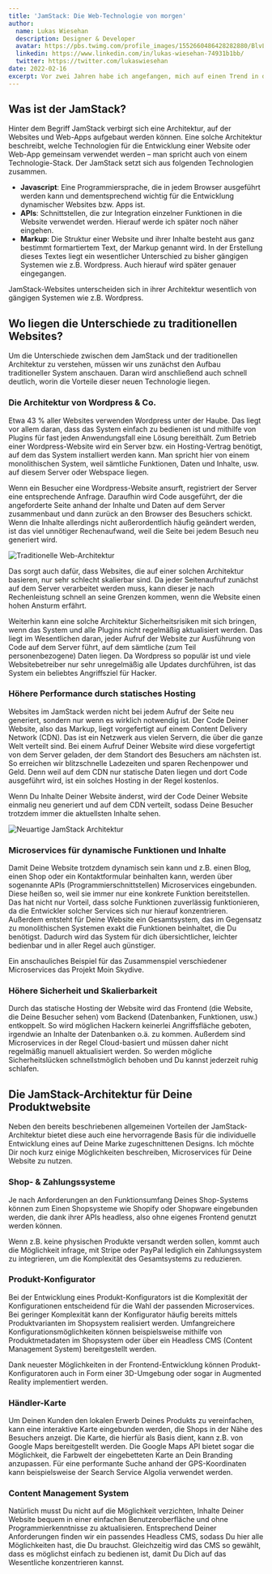 ```yaml
---
title: 'JamStack: Die Web-Technologie von morgen'
author:
  name: Lukas Wiesehan
  description: Designer & Developer
  avatar: https://pbs.twimg.com/profile_images/1552660486428282880/BlvLtgJe_400x400.jpg
  linkedin: https://www.linkedin.com/in/lukas-wiesehan-74931b1bb/
  twitter: https://twitter.com/lukaswiesehan
date: 2022-02-16
excerpt: Vor zwei Jahren habe ich angefangen, mich auf einen Trend in der Webentwicklung zu stürzen, der verspricht, Websites und Web-Apps schneller, sicherer, günstiger und besser skalierbar zu machen. Was dieser sogenannte JamStack ist, wie er entstanden ist, und warum er genau das Richtige für Deine Produktwebsite ist, schauen wir uns nachfolgend an.
---
```


## Was ist der JamStack?

Hinter dem Begriff JamStack verbirgt sich eine Architektur, auf der Websites und Web-Apps aufgebaut werden können. Eine solche Architektur beschreibt, welche Technologien für die Entwicklung einer Website oder Web-App gemeinsam verwendet werden – man spricht auch von einem Technologie-Stack. Der JamStack setzt sich aus folgenden Technologien zusammen.

- **Javascript**: Eine Programmiersprache, die in jedem Browser ausgeführt werden kann und dementsprechend wichtig für die Entwicklung dynamischer Websites bzw. Apps ist.
- **APIs**: Schnittstellen, die zur Integration einzelner Funktionen in die Website verwendet werden. Hierauf werde ich später noch näher eingehen.
- **Markup**: Die Struktur einer Website und ihrer Inhalte besteht aus ganz bestimmt formartiertem Text, der Markup genannt wird. In der Erstellung dieses Textes liegt ein wesentlicher Unterschied zu bisher gängigen Systemen wie z.B. Wordpress. Auch hierauf wird später genauer eingegangen.

JamStack-Websites unterscheiden sich in ihrer Architektur wesentlich von gängigen Systemen wie z.B. Wordpress.

## Wo liegen die Unterschiede zu traditionellen Websites?

Um die Unterschiede zwischen dem JamStack und der traditionellen Architektur zu verstehen, müssen wir uns zunächst den Aufbau traditioneller System anschauen. Daran wird anschließend auch schnell deutlich, worin die Vorteile dieser neuen Technologie liegen.

### Die Architektur von Wordpress & Co.

Etwa 43 % aller Websites verwenden Wordpress unter der Haube. Das liegt vor allem daran, dass das System einfach zu bedienen ist und mithilfe von Plugins für fast jeden Anwendungsfall eine Lösung bereithält. Zum Betrieb einer Wordpress-Website wird ein Server bzw. ein Hosting-Vertrag benötigt, auf dem das System installiert werden kann. Man spricht hier von einem monolithischen System, weil sämtliche Funktionen, Daten und Inhalte, usw. auf diesem Server oder Webspace liegen.

Wenn ein Besucher eine Wordpress-Website ansurft, registriert der Server eine entsprechende Anfrage. Daraufhin wird Code ausgeführt, der die angeforderte Seite anhand der Inhalte und Daten auf dem Server zusammenbaut und dann zurück an den Browser des Besuchers schickt. Wenn die Inhalte allerdings nicht außerordentlich häufig geändert werden, ist das viel unnötiger Rechenaufwand, weil die Seite bei jedem Besuch neu generiert wird.

![Traditionelle Web-Architektur](/images/blog/what-is-jamstack/scheme-legacy-web-architecture.jpg)

Das sorgt auch dafür, dass Websites, die auf einer solchen Architektur basieren, nur sehr schlecht skalierbar sind. Da jeder Seitenaufruf zunächst auf dem Server verarbeitet werden muss, kann dieser je nach Rechenleistung schnell an seine Grenzen kommen, wenn die Website einen hohen Ansturm erfährt.

Weiterhin kann eine solche Architektur Sicherheitsrisiken mit sich bringen, wenn das System und alle Plugins nicht regelmäßig aktualisiert werden. Das liegt im Wesentlichen daran, jeder Aufruf der Website zur Ausführung von Code auf dem Server führt, auf dem sämtliche (zum Teil personenbezogene) Daten liegen. Da Wordpress so populär ist und viele Websitebetreiber nur sehr unregelmäßig alle Updates durchführen, ist das System ein beliebtes Angriffsziel für Hacker.

### Höhere Performance durch statisches Hosting

Websites im JamStack werden nicht bei jedem Aufruf der Seite neu generiert, sondern nur wenn es wirklich notwendig ist. Der Code Deiner Website, also das Markup, liegt vorgefertigt auf einem Content Delivery Network (CDN). Das ist ein Netzwerk aus vielen Servern, die über die ganze Welt verteilt sind. Bei einem Aufruf Deiner Website wird diese vorgefertigt von dem Server geladen, der dem Standort des Besuchers am nächsten ist. So erreichen wir blitzschnelle Ladezeiten und sparen Rechenpower und Geld. Denn weil auf dem CDN nur statische Daten liegen und dort Code ausgeführt wird, ist ein solches Hosting in der Regel kostenlos.

Wenn Du Inhalte Deiner Website änderst, wird der Code Deiner Website einmalig neu generiert und auf dem CDN verteilt, sodass Deine Besucher trotzdem immer die aktuellsten Inhalte sehen.

![Neuartige JamStack Architektur](/images/blog/what-is-jamstack/scheme-jamstack-architecture.jpg)

### Microservices für dynamische Funktionen und Inhalte

Damit Deine Website trotzdem dynamisch sein kann und z.B. einen Blog, einen Shop oder ein Kontaktformular beinhalten kann, werden über sogenannte APIs (Programmierschnittstellen) Microservices eingebunden. Diese heißen so, weil sie immer nur eine konkrete Funktion bereitstellen. Das hat nicht nur Vorteil, dass solche Funktionen zuverlässig funktionieren, da die Entwickler solcher Services sich nur hierauf konzentrieren. Außerdem entsteht für Deine Website ein Gesamtsystem, das im Gegensatz zu monolithischen Systemen exakt die Funktionen beinhaltet, die Du benötigst. Dadurch wird das System für dich übersichtlicher, leichter bedienbar und in aller Regel auch günstiger.

Ein anschauliches Beispiel für das Zusammenspiel verschiedener Microservices das Projekt Moin Skydive.

### Höhere Sicherheit und Skalierbarkeit

Durch das statische Hosting der Website wird das Frontend (die Website, die Deine Besucher sehen) vom Backend (Datenbanken, Funktionen, usw.) entkoppelt. So wird möglichen Hackern keinerlei Angriffsfläche geboten, irgendwie an Inhalte der Datenbanken o.ä. zu kommen. Außerdem sind Microservices in der Regel Cloud-basiert und müssen daher nicht regelmäßig manuell aktualisiert werden. So werden mögliche Sicherheitslücken schnellstmöglich behoben und Du kannst jederzeit ruhig schlafen.

## Die JamStack-Architektur für Deine Produktwebsite

Neben den bereits beschriebenen allgemeinen Vorteilen der JamStack-Architektur bietet diese auch eine hervorragende Basis für die individuelle Entwicklung eines auf Deine Marke zugeschnittenen Designs. Ich möchte Dir noch kurz einige Möglichkeiten beschreiben, Microservices für Deine Website zu nutzen.

### Shop- & Zahlungssysteme

Je nach Anforderungen an den Funktionsumfang Deines Shop-Systems können zum Einen Shopsysteme wie Shopify oder Shopware eingebunden werden, die dank ihrer APIs headless, also ohne eigenes Frontend genutzt werden können.

Wenn z.B. keine physischen Produkte versandt werden sollen, kommt auch die Möglichkeit infrage, mit Stripe oder PayPal lediglich ein Zahlungssystem zu integrieren, um die Komplexität des Gesamtsystems zu reduzieren.

### Produkt-Konfigurator

Bei der Entwicklung eines Produkt-Konfigurators ist die Komplexität der Konfigurationen entscheidend für die Wahl der passenden Microservices. Bei geringer Komplexität kann der Konfigurator häufig bereits mittels Produktvarianten im Shopsystem realisiert werden. Umfangreichere Konfigurationsmöglichkeiten können beispielsweise mithilfe von Produktmetadaten im Shopsystem oder über ein Headless CMS (Content Management System) bereitgestellt werden.

Dank neuester Möglichkeiten in der Frontend-Entwicklung können Produkt-Konfiguratoren auch in Form einer 3D-Umgebung oder sogar in Augmented Reality implementiert werden.

### Händler-Karte

Um Deinen Kunden den lokalen Erwerb Deines Produkts zu vereinfachen, kann eine interaktive Karte eingebunden werden, die Shops in der Nähe des Besuchers anzeigt. Die Karte, die hierfür als Basis dient, kann z.B. von Google Maps bereitgestellt werden. Die Google Maps API bietet sogar die Möglichkeit, die Farbwelt der eingebetteten Karte an Dein Branding anzupassen. Für eine performante Suche anhand der GPS-Koordinaten kann beispielsweise der Search Service Algolia verwendet werden.

### Content Management System

Natürlich musst Du nicht auf die Möglichkeit verzichten, Inhalte Deiner Website bequem in einer einfachen Benutzeroberfläche und ohne Programmierkenntnisse zu aktualisieren. Entsprechend Deiner Anforderungen finden wir ein passendes Headless CMS, sodass Du hier alle Möglichkeiten hast, die Du brauchst. Gleichzeitig wird das CMS so gewählt, dass es möglichst einfach zu bedienen ist, damit Du Dich auf das Wesentliche konzentrieren kannst.

